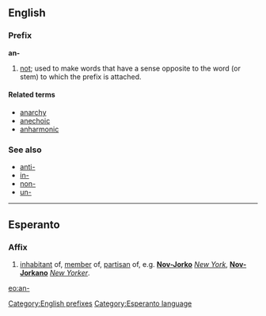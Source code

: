 ==English==
===Prefix===
'''an-'''

# [[not]]; used to make words that have a sense opposite to the word (or stem) to which the prefix is attached.

====Related terms====
*[[anarchy]]
*[[anechoic]]
*[[anharmonic]]

===See also===
*[[anti-]]
*[[in-]]
*[[non-]]
*[[un-]]

----
==Esperanto==
===Affix===
# [[inhabitant]] of, [[member]] of, [[partisan]] of, e.g. '''[[Nov-Jorko]]''' ''[[New York]]'', '''[[Nov-Jorkano]]''' ''[[New Yorker]]''.

{{Universala Vortaro}}
[[Category:English prefixes]]
[[eo:an-]]
[[Category:Esperanto language]]